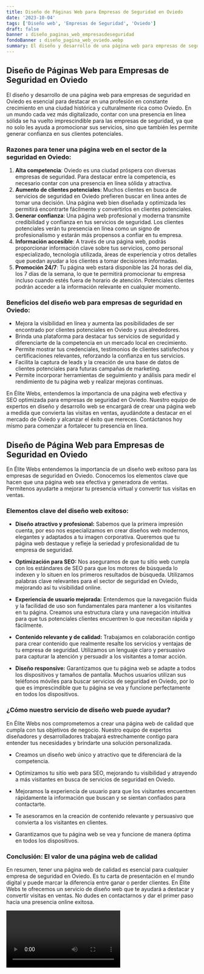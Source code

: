 ```yaml
---
title: Diseño de Páginas Web para Empresas de Seguridad en Oviedo
date: '2023-10-04'
tags: ['Diseño web', 'Empresas de Seguridad', 'Oviedo']
draft: false
banner : diseño_paginas_web_empresasdeseguridad
fondoBanner : diseño_pagina_web_oviedo.webp
summary: El diseño y desarrollo de una página web para empresas de seguridad en Oviedo es esencial para destacar en una profesión en constante crecimiento en una ciudad histórica y culturalmente rica como Oviedo. En un mundo cada vez más digitalizado, contar con una presencia en línea sólida se ha vuelto imprescindible para las empresas de seguridad, ya que no solo les ayuda a promocionar sus servicios, sino que también les permite generar confianza en sus clientes potenciales.
---
```


## Diseño de Páginas Web para Empresas de Seguridad en Oviedo

El diseño y desarrollo de una página web para empresas de seguridad en Oviedo es esencial para destacar en una profesión en constante crecimiento en una ciudad histórica y culturalmente rica como Oviedo. En un mundo cada vez más digitalizado, contar con una presencia en línea sólida se ha vuelto imprescindible para las empresas de seguridad, ya que no solo les ayuda a promocionar sus servicios, sino que también les permite generar confianza en sus clientes potenciales.

### Razones para tener una página web en el sector de la seguridad en Oviedo:

1. **Alta competencia**: Oviedo es una ciudad próspera con diversas empresas de seguridad. Para destacar entre la competencia, es necesario contar con una presencia en línea sólida y atractiva.
2. **Aumento de clientes potenciales**: Muchos clientes en busca de servicios de seguridad en Oviedo prefieren buscar en línea antes de tomar una decisión. Una página web bien diseñada y optimizada les permitirá encontrarte fácilmente y convertirlos en clientes potenciales.
3. **Generar confianza**: Una página web profesional y moderna transmite credibilidad y confianza en tus servicios de seguridad. Los clientes potenciales verán tu presencia en línea como un signo de profesionalismo y estarán más propensos a confiar en tu empresa.
4. **Información accesible**: A través de una página web, podrás proporcionar información clave sobre tus servicios, como personal especializado, tecnología utilizada, áreas de experiencia y otros detalles que puedan ayudar a los clientes a tomar decisiones informadas.
5. **Promoción 24/7**: Tu página web estará disponible las 24 horas del día, los 7 días de la semana, lo que te permitirá promocionar tu empresa incluso cuando estés fuera de horario de atención. Potenciales clientes podrán acceder a la información relevante en cualquier momento.

### Beneficios del diseño web para empresas de seguridad en Oviedo:

- Mejora la visibilidad en línea y aumenta las posibilidades de ser encontrado por clientes potenciales en Oviedo y sus alrededores.
- Brinda una plataforma para destacar tus servicios de seguridad y diferenciarte de la competencia en un mercado local en crecimiento.
- Permite mostrar tus credenciales, testimonios de clientes satisfechos y certificaciones relevantes, reforzando la confianza en tus servicios.
- Facilita la captura de leads y la creación de una base de datos de clientes potenciales para futuras campañas de marketing.
- Permite incorporar herramientas de seguimiento y análisis para medir el rendimiento de tu página web y realizar mejoras continuas.

En Élite Webs, entendemos la importancia de una página web efectiva y SEO optimizada para empresas de seguridad en Oviedo. Nuestro equipo de expertos en diseño y desarrollo web se encargará de crear una página web a medida que convierta las visitas en ventas, ayudándote a destacar en el mercado de Oviedo y alcanzar el éxito que mereces. Contáctanos hoy mismo para comenzar a fortalecer tu presencia en línea.

<GifSeo />

<Cta />

## Diseño de Página Web para Empresas de Seguridad en Oviedo

En Élite Webs entendemos la importancia de un diseño web exitoso para las empresas de seguridad en Oviedo. Conocemos los elementos clave que hacen que una página web sea efectiva y generadora de ventas. Permítenos ayudarte a mejorar tu presencia virtual y convertir tus visitas en ventas.

### Elementos clave del diseño web exitoso:

- **Diseño atractivo y profesional:** Sabemos que la primera impresión cuenta, por eso nos especializamos en crear diseños web modernos, elegantes y adaptados a tu imagen corporativa. Queremos que tu página web destaque y refleje la seriedad y profesionalidad de tu empresa de seguridad.

- **Optimización para SEO:** Nos aseguramos de que tu sitio web cumpla con los estándares de SEO para que los motores de búsqueda lo indexen y lo situen en los primeros resultados de búsqueda. Utilizamos palabras clave relevantes para el sector de seguridad en Oviedo, mejorando así tu visibilidad online.

- **Experiencia de usuario mejorada:** Entendemos que la navegación fluida y la facilidad de uso son fundamentales para mantener a los visitantes en tu página. Creamos una estructura clara y una navegación intuitiva para que tus potenciales clientes encuentren lo que necesitan rápida y fácilmente.

- **Contenido relevante y de calidad:** Trabajamos en colaboración contigo para crear contenido que realmente resalte los servicios y ventajas de tu empresa de seguridad. Utilizamos un lenguaje claro y persuasivo para capturar la atención y persuadir a los visitantes a tomar acción.

- **Diseño responsive:** Garantizamos que tu página web se adapte a todos los dispositivos y tamaños de pantalla. Muchos usuarios utilizan sus teléfonos móviles para buscar servicios de seguridad en Oviedo, por lo que es imprescindible que tu página se vea y funcione perfectamente en todos los dispositivos.

### ¿Cómo nuestro servicio de diseño web puede ayudar?

En Élite Webs nos comprometemos a crear una página web de calidad que cumpla con tus objetivos de negocio. Nuestro equipo de expertos diseñadores y desarrolladores trabajará estrechamente contigo para entender tus necesidades y brindarte una solución personalizada.

- Creamos un diseño web único y atractivo que te diferenciará de la competencia.

- Optimizamos tu sitio web para SEO, mejorando tu visibilidad y atrayendo a más visitantes en busca de servicios de seguridad en Oviedo.

- Mejoramos la experiencia de usuario para que los visitantes encuentren rápidamente la información que buscan y se sientan confiados para contactarte.

- Te asesoramos en la creación de contenido relevante y persuasivo que convierta a los visitantes en clientes.

- Garantizamos que tu página web se vea y funcione de manera óptima en todos los dispositivos.

### Conclusión: El valor de una página web de calidad

En resumen, tener una página web de calidad es esencial para cualquier empresa de seguridad en Oviedo. Es tu carta de presentación en el mundo digital y puede marcar la diferencia entre ganar o perder clientes. En Élite Webs te ofrecemos un servicio de diseño web que te ayudará a destacar y convertir visitas en ventas. No dudes en contactarnos y dar el primer paso hacia una presencia online exitosa.

<Video />

<CtaBot job='Empresas de Seguridad' city='Oviedo'/>

<Gmaps query='Oviedo+españa+maps' />